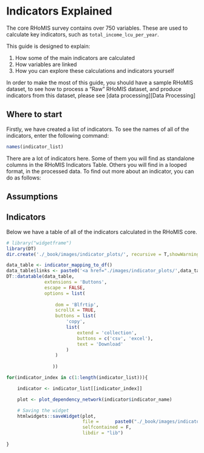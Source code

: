# Indicators Explained

The core RHoMIS survey contains over 750 variables.
These are used to calculate key indicators, such as 
`total_income_lcu_per_year`. 

This guide is designed to explain:

1. How some of the main indicators are calculated
2. How variables are linked
3. How you can explore these calculations and indicators yourself

In order to make the most of this guide, you should have a sample RHoMIS 
dataset, to see how to process a "Raw" RHoMIS dataset, and produce indicators
from this dataset, please see [data processing][Data Processing]

## Where to start

Firstly, we have created a list of indicators. To see
the names of all of the indicators, enter the following command:

```r
names(indicator_list)
```

There are a lot of indicators here. Some of them you will find as standalone columns
in the RHoMIS Indicators Table. Others you will find in a looped format, in the processed
data. To find out more about an indicator, you can do as follows:


## Assumptions




## Indicators

Below we have a table of all of the indicators calculated in the RHoMIS core. 

```r
# library("widgetframe")
library(DT)
dir.create('./_book/images/indicator_plots/', recursive = T,showWarnings = F)

data_table <- indicator_mapping_to_df()
data_table$links <- paste0('<a href="./images/indicator_plots/',data_table$indicator_name,'.html" target="_blank" >a link</a>') 
DT::datatable(data_table,
              extensions = 'Buttons',
              escape = FALSE,
              options = list(
                  
                  dom = 'Blfrtip',
                  scrollX = TRUE,
                  buttons = list(
                      'copy',
                      list(
                          extend = 'collection',
                          buttons = c('csv', 'excel'),
                          text = 'Download'
                      )
                  )
                  
                 ))

for(indicator_index in c(1:length(indicator_list))){

    indicator <- indicator_list[[indicator_index]]

    plot <- plot_dependency_network(indicator$indicator_name)

    # Saving the widget
    htmlwidgets::saveWidget(plot,
                            file =      paste0("./_book/images/indicator_plots/",indicator$indicator_name,'.html'),
                            selfcontained = F,
                            libdir = "lib")
   
}

``` 


